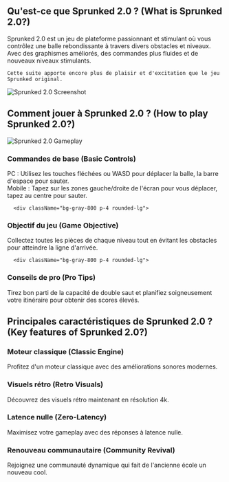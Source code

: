 ## Qu'est-ce que Sprunked 2.0 ? (What is Sprunked 2.0?)
<div className="flex flex-col md:flex-row items-center gap-8">
  <div className="w-full md:w-1/2 text-xl">
Sprunked 2.0 est un jeu de plateforme passionnant et stimulant où vous contrôlez une balle rebondissante à travers divers obstacles et niveaux. Avec des graphismes améliorés, des commandes plus fluides et de nouveaux niveaux stimulants.

    Cette suite apporte encore plus de plaisir et d'excitation que le jeu Sprunked original.
</div>
  <div className="w-full md:w-1/2 flex justify-center items-center">
<img 
      src="http://localhost:3000/games/sprunki-remastered/game_screenshot.webp" 
      alt="Sprunked 2.0 Screenshot" 
      className="w-4/5 h-auto"
    />
</div>
</div>

## Comment jouer à Sprunked 2.0 ? (How to play Sprunked 2.0?)

<div className="flex flex-col md:flex-row items-center gap-8">
  <div className="w-full md:w-1/2">
<img 
      src="http://localhost:3000/games/sprunki-remastered/game_screenshot.webp" 
      alt="Sprunked 2.0 Gameplay" 
      className="w-4/5 h-auto mx-auto"
    />
</div>
  <div className="w-full md:w-1/2">
    <div className="grid grid-cols-1 gap-4 mt-0">
      <div className="bg-gray-800 p-4 rounded-lg">
<h3 className="text-green-400 font-bold mb-2">Commandes de base (Basic Controls)</h3>
        <p className="text-gray-300">
          PC : Utilisez les touches fléchées ou WASD pour déplacer la balle, la barre d'espace pour sauter.<br/>
          Mobile : Tapez sur les zones gauche/droite de l'écran pour vous déplacer, tapez au centre pour sauter.
        </p>
</div>

      <div className="bg-gray-800 p-4 rounded-lg">
<h3 className="text-green-400 font-bold mb-2">Objectif du jeu (Game Objective)</h3>
        <p className="text-gray-300">Collectez toutes les pièces de chaque niveau tout en évitant les obstacles pour atteindre la ligne d'arrivée.</p>
</div>

      <div className="bg-gray-800 p-4 rounded-lg">
<h3 className="text-green-400 font-bold mb-2">Conseils de pro (Pro Tips)</h3>
        <p className="text-gray-300">Tirez bon parti de la capacité de double saut et planifiez soigneusement votre itinéraire pour obtenir des scores élevés.</p>
</div>
    </div>
  </div>
</div>

## Principales caractéristiques de Sprunked 2.0 ? (Key features of Sprunked 2.0?)

<div className="grid grid-cols-1 md:grid-cols-2 gap-4">
  <div className="bg-gray-800 p-4 rounded-lg">
<h3 className="text-green-400 font-bold mb-2">Moteur classique (Classic Engine)</h3>
    <p className="text-gray-300">Profitez d'un moteur classique avec des améliorations sonores modernes.</p>
</div>

  <div className="bg-gray-800 p-4 rounded-lg">
<h3 className="text-green-400 font-bold mb-2">Visuels rétro (Retro Visuals)</h3>
    <p className="text-gray-300">Découvrez des visuels rétro maintenant en résolution 4k.</p>
</div>

  <div className="bg-gray-800 p-4 rounded-lg">
<h3 className="text-green-400 font-bold mb-2">Latence nulle (Zero-Latency)</h3>
    <p className="text-gray-300">Maximisez votre gameplay avec des réponses à latence nulle.</p>
</div>

  <div className="bg-gray-800 p-4 rounded-lg">
<h3 className="text-green-400 font-bold mb-2">Renouveau communautaire (Community Revival)</h3>
    <p className="text-gray-300">Rejoignez une communauté dynamique qui fait de l'ancienne école un nouveau cool.</p>
</div>
</div>